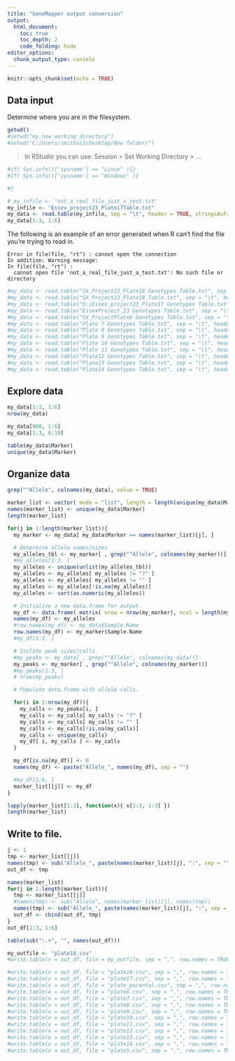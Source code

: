 ```yaml
---
title: "GeneMapper output conversion"
output: 
  html_document:
    toc: true
    toc_depth: 2
    code_folding: hide
editor_options: 
  chunk_output_type: console
---
```



```r
knitr::opts_chunk$set(echo = TRUE)
```


## Data input


Determine where you are in the filesystem.


```r
getwd()
#setwd("my_new_working_directory")
#setwd("C:/Users/smithai3/Desktop/New folder/")
```


> In RStudio you can use: Session > Set Working Directory > ...


```r
#if( Sys.info()['sysname'] == "Linux" ){}
#if( Sys.info()['sysname'] == "Windows" ){

#}

# my_infile <- "not_a_real_file_just_a_test.txt"
my_infile <- "Essex_project23_Plate17Table.txt"
my_data <- read.table(my_infile, sep = "\t", header = TRUE, stringsAsFactors = FALSE, quote = "")
my_data[1:3, 1:6]
```


The following is an example of an error generated when R can't find the file you're trying to read in.


```
Error in file(file, "rt") : cannot open the connection
In addition: Warning message:
In file(file, "rt") :
  cannot open file 'not_a_real_file_just_a_test.txt': No such file or directory
```



```r
#my_data <- read.table("SX_Project23_Plate18 Genotypes Table.txt", sep = "\t", header = TRUE, stringsAsFactors = FALSE)
#my_data <- read.table("SX_Project23_Plate18 Table.txt", sep = "\t", header = TRUE, stringsAsFactors = FALSE)
#my_data <- read.table("D:/Essex_project23_Plate17 Genotypes Table.txt", sep = "\t", header = TRUE, stringsAsFactors = FALSE, quote = "")
#my_data <- read.table("EssexProject_23 Genotypes Table.txt", sep = "\t", header = TRUE, stringsAsFactors = FALSE, quote = "")
#my_data <- read.table("SX_ProjectPlate6 Genotypes Table.txt", sep = "\t", header = TRUE, stringsAsFactors = FALSE, quote = "")
#my_data <- read.table("Plate 7 Genotypes Table.txt", sep = "\t", header = TRUE, stringsAsFactors = FALSE, quote = "")
#my_data <- read.table("Plate 8 Genotypes Table.txt", sep = "\t", header = TRUE, stringsAsFactors = FALSE, quote = "")
#my_data <- read.table("Plate 9 Genotypes Table.txt", sep = "\t", header = TRUE, stringsAsFactors = FALSE, quote = "")
#my_data <- read.table("Plate 10 Genotypes Table.txt", sep = "\t", header = TRUE, stringsAsFactors = FALSE, quote = "")
#my_data <- read.table("Plate 11 Genotypes Table.txt", sep = "\t", header = TRUE, stringsAsFactors = FALSE, quote = "")
#my_data <- read.table("Plate12 Genotypes Table.txt", sep = "\t", header = TRUE, stringsAsFactors = FALSE, quote = "")
#my_data <- read.table("Plate13 Genotypes Table.txt", sep = "\t", header = TRUE, stringsAsFactors = FALSE, quote = "")
#my_data <- read.table("Plate14 Genotypes Table.txt", sep = "\t", header = TRUE, stringsAsFactors = FALSE, quote = "")
```


## Explore data


```r
my_data[1:3, 1:6]
nrow(my_data)

my_data[960, 1:6]
my_data[1:3, 6:19]

table(my_data$Marker)
unique(my_data$Marker)

```


## Organize data


```r
grep("^Allele", colnames(my_data), value = TRUE)

marker_list <- vector( mode = "list", length = length(unique(my_data$Marker)) )
names(marker_list) <- unique(my_data$Marker)
length(marker_list)

for(j in 1:length(marker_list)){
  my_marker <- my_data[ my_data$Marker == names(marker_list)[j], ]

  # Determine allele names/sizes
  my_alleles_tbl <- my_marker[ , grep("^Allele", colnames(my_marker))]
  #my_alleles[1:3, ]
  my_alleles <- unique(unlist(my_alleles_tbl))
  my_alleles <- my_alleles[ my_alleles != "?" ]
  my_alleles <- my_alleles[ my_alleles != "" ]
  my_alleles <- my_alleles[!is.na(my_alleles)]
  my_alleles <- sort(as.numeric(my_alleles))

  # Initialize a new data.frame for output.
  my_df <- data.frame( matrix( nrow = nrow(my_marker), ncol = length(my_alleles)) )
  names(my_df) <- my_alleles
  #row.names(my_df) <- my_data$Sample.Name
  row.names(my_df) <- my_marker$Sample.Name
  #my_df[1:3, ]

  # Isolate peak sizes/calls.
  #my_peaks <- my_data[ , grep("^Allele", colnames(my_data))]
  my_peaks <- my_marker[ , grep("^Allele", colnames(my_marker))]
  #my_peaks[1:3, ]
  # nrow(my_peaks)

  # Populate data.frame with allele calls.

  for(i in 1:nrow(my_df)){
    my_calls <- my_peaks[i, ]
    my_calls <- my_calls[ my_calls != "?" ]
    my_calls <- my_calls[ my_calls != "" ]
    my_calls <- my_calls[!is.na(my_calls)]
    my_calls <- unique(my_calls)
    my_df[ i, my_calls ] <- my_calls
  }

  my_df[is.na(my_df)] <- 0
  names(my_df) <- paste("Allele_", names(my_df), sep = "")

  #my_df[1:6, ]
  marker_list[[j]] <- my_df
}

lapply(marker_list[1:3], function(x){ x[1:3, 1:3] })
length(marker_list)
```


## Write to file.


```r
j <- 1
tmp <- marker_list[[j]]
names(tmp) <- sub("Allele_", paste(names(marker_list)[j], ":", sep = ""), names(tmp))
out_df <- tmp

names(marker_list)
for(j in 2:length(marker_list)){
  tmp <- marker_list[[j]]
  #names(tmp) <- sub("Allele", names(marker_list)[j], names(tmp))
  names(tmp) <- sub("Allele_", paste(names(marker_list)[j], ":", sep = ""), names(tmp))
  out_df <- cbind(out_df, tmp)
}
out_df[1:3, 1:6]

table(sub(":.+", "", names(out_df)))

my_outfile <- "plate18.csv"
#write.table(x = out_df, file = my_outfile, sep = ",", row.names = TRUE, col.names = TRUE)

#write.table(x = out_df, file = "plate18.csv", sep = ",", row.names = TRUE, col.names = TRUE)
#write.table(x = out_df, file = "plate17.csv", sep = ",", row.names = TRUE, col.names = TRUE)
#write.table(x = out_df, file = "plate_parental.csv", sep = ",", row.names = TRUE, col.names = TRUE)
#write.table(x = out_df, file = "plate6.csv", sep = ",", row.names = TRUE, col.names = TRUE)
#write.table(x = out_df, file = "plate7.csv", sep = ",", row.names = TRUE, col.names = TRUE)
#write.table(x = out_df, file = "plate8.csv", sep = ",", row.names = TRUE, col.names = TRUE)
#write.table(x = out_df, file = "plate9.csv", sep = ",", row.names = TRUE, col.names = TRUE)
#write.table(x = out_df, file = "plate10.csv", sep = ",", row.names = TRUE, col.names = TRUE)
#write.table(x = out_df, file = "plate11.csv", sep = ",", row.names = TRUE, col.names = TRUE)
#write.table(x = out_df, file = "plate12.csv", sep = ",", row.names = TRUE, col.names = TRUE)
#write.table(x = out_df, file = "plate13.csv", sep = ",", row.names = TRUE, col.names = TRUE)
#write.table(x = out_df, file = "plate14.csv", sep = ",", row.names = TRUE, col.names = TRUE)
#write.table(x = out_df, file = "plate5.csv", sep = ",", row.names = TRUE, col.names = TRUE)
```



